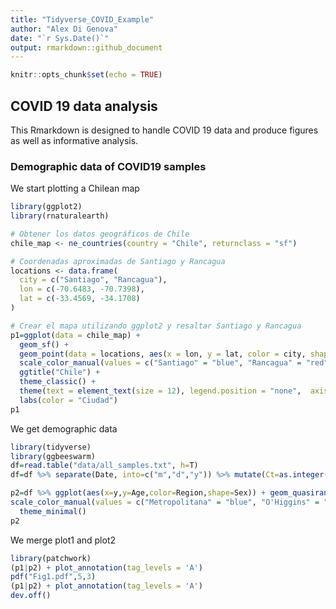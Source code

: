 ```yaml
---
title: "Tidyverse_COVID_Example"
author: "Alex Di Genova"
date: "`r Sys.Date()`"
output: rmarkdown::github_document
---
```


```r
knitr::opts_chunk$set(echo = TRUE)
```

## COVID 19 data analysis
This Rmarkdown is designed to handle COVID 19 data and produce figures as well as informative analysis.

### Demographic data of COVID19 samples

We start plotting a Chilean map
```r
library(ggplot2)
library(rnaturalearth)

# Obtener los datos geográficos de Chile
chile_map <- ne_countries(country = "Chile", returnclass = "sf")

# Coordenadas aproximadas de Santiago y Rancagua
locations <- data.frame(
  city = c("Santiago", "Rancagua"),
  lon = c(-70.6483, -70.7398),
  lat = c(-33.4569, -34.1708)
)

# Crear el mapa utilizando ggplot2 y resaltar Santiago y Rancagua
p1=ggplot(data = chile_map) +
  geom_sf() +
  geom_point(data = locations, aes(x = lon, y = lat, color = city, shape=city), size = 3) +
  scale_color_manual(values = c("Santiago" = "blue", "Rancagua" = "red")) +
  ggtitle("Chile") +
  theme_classic() +
  theme(text = element_text(size = 12), legend.position = "none",  axis.text.x=element_blank()) +
  labs(color = "Ciudad")
p1
```
We get demographic data
```r
library(tidyverse)
library(ggbeeswarm)
df=read.table("data/all_samples.txt", h=T)
df=df %>% separate(Date, into=c("m","d","y")) %>% mutate(Ct=as.integer(Ct))

p2=df %>% ggplot(aes(x=y,y=Age,color=Region,shape=Sex)) + geom_quasirandom() +
scale_color_manual(values = c("Metropolitana" = "blue", "O'Higgins" = "red")) + labs(x="Years",y="Age",title="Samples")+
  theme_minimal()
p2
```

We merge plot1 and plot2
```r
library(patchwork)
(p1|p2) + plot_annotation(tag_levels = 'A')
pdf("Fig1.pdf",5,3)
(p1|p2) + plot_annotation(tag_levels = 'A')
dev.off()
```
